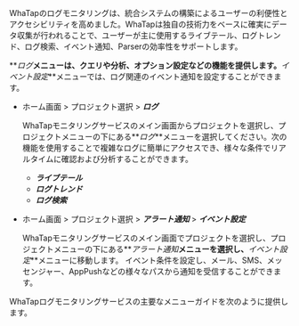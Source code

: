 WhaTapのログモニタリングは、統合システムの構築によるユーザーの利便性とアクセシビリティを高めました。WhaTapは独自の技術力をベースに確実にデータ収集が行われることで、ユーザーが主に使用するライブテール、ログトレンド、ログ検索、イベント通知、Parserの効率性をサポートします。 

**_ログ_**メニューは、クエリや分析、オプション設定などの機能を提供します。**_イベント設定_**メニューでは、ログ関連のイベント通知を設定することができます。

- ホーム画面 > プロジェクト選択 > **_ログ_**

  WhaTapモニタリングサービスのメイン画面からプロジェクトを選択し、プロジェクトメニューの下にある**_ログ_**メニューを選択してください。次の機能を使用することで複雑なログに簡単にアクセスでき、様々な条件でリアルタイムに確認および分析することができます。

  - **_ライブテール_**
  - **_ログトレンド_**
  - **_ログ検索_**
- ホーム画面 > プロジェクト選択 > **_アラート通知_** > **_イベント設定_**

  WhaTapモニタリングサービスのメイン画面でプロジェクトを選択し、プロジェクトメニューの下にある**_アラート通知_**メニューを選択し、**_イベント設定_**メニューに移動します。 イベント条件を設定し、メール、SMS、メッセンジャー、AppPushなどの様々なパスから通知を受信することができます。

WhaTapログモニタリングサービスの主要なメニューガイドを次のように提供します。


<DocCardList/>
